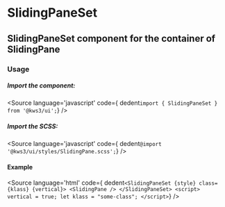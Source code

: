 
<Version />

# SlidingPaneSet
## SlidingPaneSet component for the container of SlidingPane


<Meta of={Stories} />
<Canvas />
<Controls />

### Usage
##### Import the component:
<Source
  language='javascript'
  code={ dedent`import { SlidingPaneSet } from '@kws3/ui';`}
/>

##### Import the SCSS:
<Source
  language='javascript'
  code={ dedent`@import '@kws3/ui/styles/SlidingPane.scss';`}
/>

#### Example
<Source
  language='html'
  code={ dedent`
    <SlidingPaneSet {style} class={klass} {vertical}>
      <SlidingPane />
    </SlidingPaneSet>
    <script>
        vertical = true;
      let klass = "some-class";
    </script>
  `}
/>